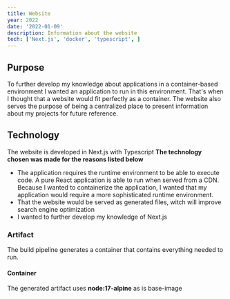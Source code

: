 ```yaml
---
title: Website
year: 2022
date: '2022-01-09'
description: Information about the website
tech: ['Next.js', 'docker', 'typescript', ]
---
```

## Purpose
To further develop my knowledge about applications in a container-based environment I wanted an application to run in this environment.
That's when I thought that a website would fit perfectly as a container.
The website also serves the purpose of being a centralized place to present information about my projects for future reference.
## Technology
The website is developed in Next.js with Typescript
**The technology chosen was made for the reasons listed below**

- The application requires the runtime environment to be able to execute code. A pure React application is able to run when served from a CDN.
Because I wanted to containerize the application, I wanted that my application would require a more sophisticated runtime environment.
- That the website would be served as generated files, witch will improve search engine optimization
- I wanted to further develop my knowledge of Next.js
### Artifact
The build pipeline generates a container that contains everything needed to run.
#### Container
The generated artifact uses **node:17-alpine** as is base-image

